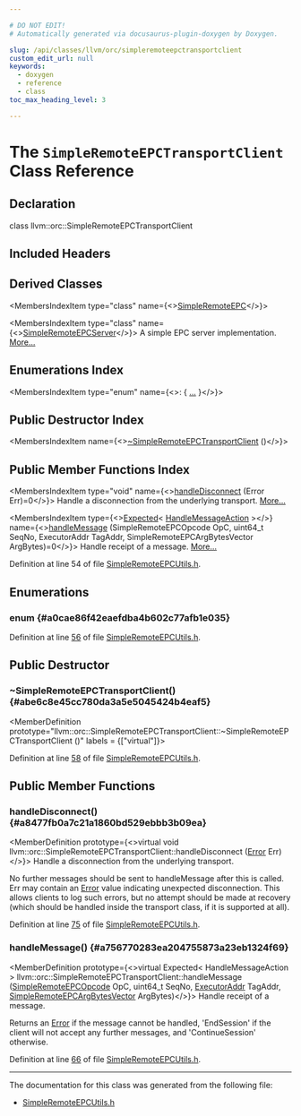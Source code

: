 ```yaml
---

# DO NOT EDIT!
# Automatically generated via docusaurus-plugin-doxygen by Doxygen.

slug: /api/classes/llvm/orc/simpleremoteepctransportclient
custom_edit_url: null
keywords:
  - doxygen
  - reference
  - class
toc_max_heading_level: 3

---
```





# The `SimpleRemoteEPCTransportClient` Class Reference

<DoxygenPage pluginConfig={pluginConfig}>



## Declaration

<CodeBlock>class llvm::orc::SimpleRemoteEPCTransportClient</CodeBlock>

## Included Headers

<IncludesList>
<IncludesListItem
  filePath="llvm/ExecutionEngine/Orc/Shared/SimpleRemoteEPCUtils.h"
  permalink="/docs/api/files/include/include/llvm/include/llvm/executionengine/include/llvm/executionengine/orc/include/llvm/executionengine/orc/shared/simpleremoteepcutils-h"
  isLocal="true" />
</IncludesList>

## Derived Classes

<MembersIndex>

<MembersIndexItem
  type="class"
  name={<><a href="/docs/api/classes/llvm/orc/simpleremoteepc">SimpleRemoteEPC</a></>}>
</MembersIndexItem>

<MembersIndexItem
  type="class"
  name={<><a href="/docs/api/classes/llvm/orc/simpleremoteepcserver">SimpleRemoteEPCServer</a></>}>
A simple EPC server implementation. <a href="/docs/api/classes/llvm/orc/simpleremoteepcserver/#details">More...</a>
</MembersIndexItem>

</MembersIndex>

## Enumerations Index

<MembersIndex>

<MembersIndexItem
  type="enum"
  name={<>:  &#123; <a href="#a0cae86f42eaefdba4b602c77afb1e035">...</a> &#125;</>}>
</MembersIndexItem>

</MembersIndex>

## Public Destructor Index

<MembersIndex>

<MembersIndexItem
  name={<><a href="#abe6c8e45cc780da3a5e5045424b4eaf5">~SimpleRemoteEPCTransportClient</a> ()</>}>
</MembersIndexItem>

</MembersIndex>

## Public Member Functions Index

<MembersIndex>

<MembersIndexItem
  type="void"
  name={<><a href="#a8477fb0a7c21a1860bd529ebbb3b09ea">handleDisconnect</a> (Error Err)=0</>}>
Handle a disconnection from the underlying transport. <a href="#a8477fb0a7c21a1860bd529ebbb3b09ea">More...</a>
</MembersIndexItem>

<MembersIndexItem
  type={<><a href="/docs/api/classes/llvm/expected">Expected</a>&lt; <a href="#a0cae86f42eaefdba4b602c77afb1e035">HandleMessageAction</a> &gt;</>}
  name={<><a href="#a756770283ea204755873a23eb1324f69">handleMessage</a> (SimpleRemoteEPCOpcode OpC, uint64&#95;t SeqNo, ExecutorAddr TagAddr, SimpleRemoteEPCArgBytesVector ArgBytes)=0</>}>
Handle receipt of a message. <a href="#a756770283ea204755873a23eb1324f69">More...</a>
</MembersIndexItem>

</MembersIndex>


Definition at line 54 of file <a href="/docs/api/files/include/include/llvm/include/llvm/executionengine/include/llvm/executionengine/orc/include/llvm/executionengine/orc/shared/simpleremoteepcutils-h">SimpleRemoteEPCUtils.h</a>.

<SectionDefinition>

## Enumerations

### enum  {#a0cae86f42eaefdba4b602c77afb1e035}

<MemberDefinition
  prototype="enum llvm::orc::SimpleRemoteEPCTransportClient::HandleMessageAction ">

<EnumerationList title="Enumeration values">

<Link id="a0cae86f42eaefdba4b602c77afb1e035a5e8b6f0100b3a1ab9b994fc190a1b14d" />
<EnumerationListItem name="ContinueSession">

</EnumerationListItem>

<Link id="a0cae86f42eaefdba4b602c77afb1e035abd48e7a3495d02791216dca8b8ad1837" />
<EnumerationListItem name="EndSession">

</EnumerationListItem>

</EnumerationList>

Definition at line <a href="/docs/api/files/include/include/llvm/include/llvm/executionengine/include/llvm/executionengine/orc/include/llvm/executionengine/orc/shared/simpleremoteepcutils-h/#l00056">56</a> of file <a href="/docs/api/files/include/include/llvm/include/llvm/executionengine/include/llvm/executionengine/orc/include/llvm/executionengine/orc/shared/simpleremoteepcutils-h">SimpleRemoteEPCUtils.h</a>.
</MemberDefinition>

</SectionDefinition>

<SectionDefinition>

## Public Destructor

### ~SimpleRemoteEPCTransportClient() {#abe6c8e45cc780da3a5e5045424b4eaf5}

<MemberDefinition
  prototype="llvm::orc::SimpleRemoteEPCTransportClient::~SimpleRemoteEPCTransportClient ()"
  labels = {["virtual"]}>

Definition at line <a href="/docs/api/files/include/include/llvm/include/llvm/executionengine/include/llvm/executionengine/orc/include/llvm/executionengine/orc/shared/simpleremoteepcutils-h/#l00058">58</a> of file <a href="/docs/api/files/include/include/llvm/include/llvm/executionengine/include/llvm/executionengine/orc/include/llvm/executionengine/orc/shared/simpleremoteepcutils-h">SimpleRemoteEPCUtils.h</a>.
</MemberDefinition>

</SectionDefinition>

<SectionDefinition>

## Public Member Functions

### handleDisconnect() {#a8477fb0a7c21a1860bd529ebbb3b09ea}

<MemberDefinition
  prototype={<>virtual void llvm::orc::SimpleRemoteEPCTransportClient::handleDisconnect (<a href="/docs/api/classes/llvm/error">Error</a> Err)</>}>
Handle a disconnection from the underlying transport.

No further messages should be sent to handleMessage after this is called. Err may contain an <a href="/docs/api/classes/llvm/error">Error</a> value indicating unexpected disconnection. This allows clients to log such errors, but no attempt should be made at recovery (which should be handled inside the transport class, if it is supported at all).

Definition at line <a href="/docs/api/files/include/include/llvm/include/llvm/executionengine/include/llvm/executionengine/orc/include/llvm/executionengine/orc/shared/simpleremoteepcutils-h/#l00075">75</a> of file <a href="/docs/api/files/include/include/llvm/include/llvm/executionengine/include/llvm/executionengine/orc/include/llvm/executionengine/orc/shared/simpleremoteepcutils-h">SimpleRemoteEPCUtils.h</a>.
</MemberDefinition>

### handleMessage() {#a756770283ea204755873a23eb1324f69}

<MemberDefinition
  prototype={<>virtual Expected&lt; HandleMessageAction &gt; llvm::orc::SimpleRemoteEPCTransportClient::handleMessage (<a href="/docs/api/namespaces/llvm/orc/#a1448b52253eb43f8f07b7f5d94336a47">SimpleRemoteEPCOpcode</a> OpC, uint64&#95;t SeqNo, <a href="/docs/api/classes/llvm/orc/executoraddr">ExecutorAddr</a> TagAddr, <a href="/docs/api/namespaces/llvm/orc/#a7b57ebab4d32c81530df07ac39a3b0ca">SimpleRemoteEPCArgBytesVector</a> ArgBytes)</>}>
Handle receipt of a message.

Returns an <a href="/docs/api/classes/llvm/error">Error</a> if the message cannot be handled, &#39;EndSession&#39; if the client will not accept any further messages, and &#39;ContinueSession&#39; otherwise.

Definition at line <a href="/docs/api/files/include/include/llvm/include/llvm/executionengine/include/llvm/executionengine/orc/include/llvm/executionengine/orc/shared/simpleremoteepcutils-h/#l00066">66</a> of file <a href="/docs/api/files/include/include/llvm/include/llvm/executionengine/include/llvm/executionengine/orc/include/llvm/executionengine/orc/shared/simpleremoteepcutils-h">SimpleRemoteEPCUtils.h</a>.
</MemberDefinition>

</SectionDefinition>

<hr/>

The documentation for this class was generated from the following file:

<ul>
<li><a href="/docs/api/files/include/include/llvm/include/llvm/executionengine/include/llvm/executionengine/orc/include/llvm/executionengine/orc/shared/simpleremoteepcutils-h">SimpleRemoteEPCUtils.h</a></li>
</ul>

</DoxygenPage>
